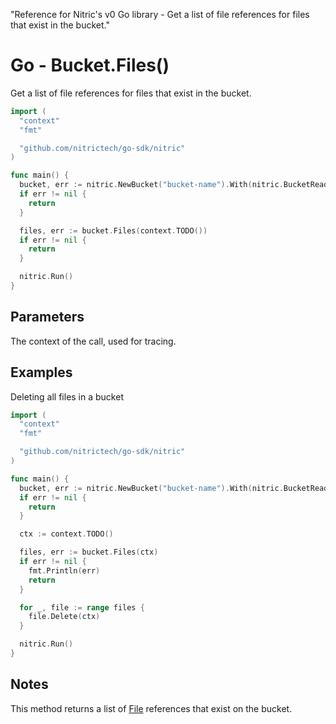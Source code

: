   "Reference for Nitric's v0 Go library - Get a list of file references for files that exist in the bucket."

# Go - Bucket.Files()

Get a list of file references for files that exist in the bucket.

```go
import (
  "context"
  "fmt"

  "github.com/nitrictech/go-sdk/nitric"
)

func main() {
  bucket, err := nitric.NewBucket("bucket-name").With(nitric.BucketReading)
  if err != nil {
    return
  }

  files, err := bucket.Files(context.TODO())
  if err != nil {
    return
  }

  nitric.Run()
}
```

## Parameters

<Properties>
  <Property name="ctx" required type="context">
    The context of the call, used for tracing.
  </Property>
</Properties>

## Examples

Deleting all files in a bucket

```go
import (
  "context"
  "fmt"

  "github.com/nitrictech/go-sdk/nitric"
)

func main() {
  bucket, err := nitric.NewBucket("bucket-name").With(nitric.BucketReading)
  if err != nil {
    return
  }

  ctx := context.TODO()

  files, err := bucket.Files(ctx)
  if err != nil {
    fmt.Println(err)
    return
  }

  for _, file := range files {
    file.Delete(ctx)
  }

  nitric.Run()
}
```

## Notes

This method returns a list of [File](./bucket-file) references that exist on the bucket.

